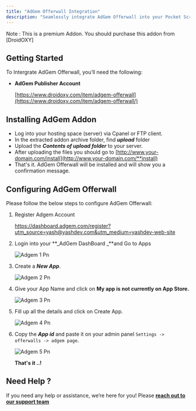```yaml
---
title: "AdGem Offerwall Integration"
description: "Seamlessly integrate AdGem Offerwall into your Pocket Script application"
---
```


<Check>
  Note : This is a premium Addon. You should purchase this addon from [DroidOXY]
</Check>

## Getting Started

To Intergrate AdGem Offerwall, you’ll need the following:

- **AdGem Publisher Account**

  [https://www.droidoxy.com/item/adgem-offerwall](https://www.droidoxy.com/item/adgem-offerwall/)

## Installing AdGem Addon

- Log into your hosting space (server) via Cpanel or FTP client.
- In the extracted addon archive folder, find **_upload_** folder
- Upload the **_Contents of upload folder_** to your server.
- After uploading the files you should go to [http://www.your-domain.com/install](http://www.your-domain.com/**install)
- That's it. AdGem Offerwall will be installed and will show you a confirmation message.

## Configuring AdGem Offerwall

Please follow the below steps to configure AdGem Offerwall:

1. Register Adgem Account

   https://dashboard.adgem.com/register?utm_source=yash@yashdev.com&utm_medium=yashdev-web-site
2. Login into your **_AdGem DashBoard _**and Go to Apps

   ![Adgem 1 Pn](/images/adgem_1.png)
3. Create a **_New App_**.

   ![Adgem 2 Pn](/images/adgem_2.png)
4. Give your App Name and click on **My app is not currently on App Store.**

   ![Adgem 3 Pn](/images/adgem_3.png)
5. Fill up all the details and click on Create App.

   ![Adgem 4 Pn](/images/adgem_4.png)
6. Copy the **_App id_** and paste it on your admin panel `Settings -> offerwalls -> adgem page`.

   ![Adgem 5 Pn](/images/adgem_5.png)

   **That's it ..\!**

## Need Help ?

If you need any help or assistance, we’re here for you\! Please [**reach out to our support team**](https://droidoxy.com/support/)